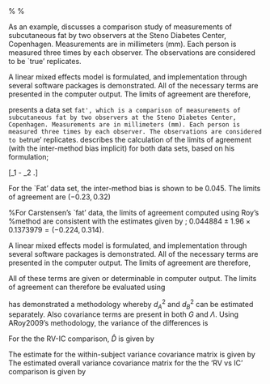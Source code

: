 
\subsection{The Fat Data Set}
%
%\subsection{The Fat Data Set}
As an example, \citet{BXC2008} discusses a comparison study of measurements of subcutaneous fat
by two observers at the Steno Diabetes Center, Copenhagen. Measurements are in millimeters
(mm). Each person is measured three times by each observer. The observations are considered to be `true' replicates.

A linear mixed effects model is formulated, and implementation through several software packages is demonstrated.
All of the necessary terms are presented in the computer output. The limits of agreement are therefore,
\begin{equation}
0.0449  \pm 1.96 \times  \sqrt{2 \times 0.0596^2 + 0.0772^2 + 0.0724^2} = (-0.220,  0.309).
\end{equation}


\citet{BXC2008} presents a data set `fat', which is a comparison of measurements of subcutaneous fat by two observers at the Steno Diabetes Center, Copenhagen. Measurements are in millimeters (mm). Each person is measured three times by each observer. The observations are considered to be `true' replicates.
\citet{BXC2008} describes the calculation of the limits of agreement (with the inter-method bias implicit) for both data sets, based on his formulation;

\[\hat{\alpha}_1 - \hat{\alpha}_2 \pm 2\sqrt{2\hat{\tau}^2 +\hat{\sigma}_1^2 +\hat{\sigma}_2^2 }.\]


For the `Fat' data set, the inter-method bias is shown to be $0.045$. The limits of agreement are $(-0.23 , 0.32)$

%For Carstensen's `fat' data, the limits of agreement computed using Roy's
%method are consistent with the estimates given by \citet{BXC2008}; $0.044884  \pm 1.96 \times  0.1373979 = (-0.224,  0.314).$


A linear mixed effects model is formulated, and implementation through several software packages is demonstrated.
All of the necessary terms are presented in the computer output. The limits of agreement are therefore,
\begin{equation}
0.0449  \pm 1.96 \times  \sqrt{2 \times 0.0596^2 + 0.0772^2 + 0.0724^2} = (-0.220,  0.309).
\end{equation}

All of these terms are given or determinable in computer output. The limits of agreement can therefore be evaluated using
\begin{equation}
\bar{y_{A}}-\bar{y_{B}} \pm 1.96 \times \sqrt{ \sigma^2_{A} + \sigma^2_{B}  - 2(\sigma_{AB})}.
\end{equation}



\citet{ARoy2009} has demonstrated a methodology whereby $d^2_{A}$ and $d^2_{B}$ can be estimated separately. Also covariance terms are present in both ${G}$ and ${\Lambda}$. Using ARoy2009's methodology, the variance of the differences is
\begin{equation}
\mbox{var} (y_{iA}-y_{iB})= d^2_{A} + \lambda^2_{B} + d^2_{A} + \lambda^2_{B} - 2(d_{AB} + \lambda_{AB})
\end{equation}
\subsection{RV-IV}
\textbf{\textit{Remark: what paper is this from?}}
For the the RV-IC comparison, $\hat{D}$ is given by
	
\begin{equation}
	\hat{G}= \left[ \begin{array}{cc}
	1.6323 & 1.1427  \\
	1.1427 & 1.4498 \\
	\end{array} \right]
	\end{equation}
The estimate for the within-subject variance covariance matrix is
	given by
	\begin{equation}
	\hat{\Sigma}= \left[ \begin{array}{cc}
	0.1072 & 0.0372  \\
	0.0372 & 0.1379  \\
	\end{array}\right]
	\end{equation}
The estimated overall variance covariance matrix for the the 'RV
	vs IC' comparison is given by
	\begin{equation}
	Block \Omega_{i}= \left[ \begin{array}{cc}
	1.7396 & 1.1799  \\
	1.1799 & 1.5877  \\
	\end{array} \right].
	\end{equation}